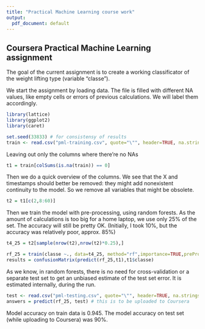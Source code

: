 ```yaml
---
title: "Practical Machine Learning course work"
output:
  pdf_document: default
---
```


## Coursera Practical Machine Learning assignment

The goal of the current assignment is to create a working classificator of the weight lifting type (variable "classe").

We start the assignment by loading data. The file is filled with different NA values, like empty cells or errors of previous calculations. We will label them accordingly. 

```r
library(lattice)
library(ggplot2)
library(caret)
```

```r
set.seed(33833) # for consistensy of results
train <- read.csv("pml-training.csv", quote="\"", header=TRUE, na.strings=c("NA","","#DIV/0!"))
```

Leaving out only the columns where there're no NAs
```r
t1 = train[colSums(is.na(train)) == 0]
```

Then we do a quick overview of the columns. We see that the X and timestamps should better be removed: they might add nonexistent continuity to the model. So we remove all variables that might be obsolete. 

```r
t2 = t1[c(2,8:60)]
```

Then we train the model with pre-processing, using random forests. As the amount of calculations is too big for a home laptop, we use only 25% of the set. The accuracy will still be pretty OK. (Initially, I took 10%, but the accuracy was relatively poor, approx. 85%)

```r
t4_25 = t2[sample(nrow(t2),nrow(t2)*0.25),]
```

```r
rf_25 = train(classe ~., data=t4_25, method="rf",importance=TRUE,preProcess="pca")
results = confusionMatrix(predict(rf_25,t1),t1$classe)
```

As we know, in random forests, there is no need for cross-validation or a separate test set to get an unbiased estimate of the test set error. It is estimated internally, during the run. 

```r
test <- read.csv("pml-testing.csv", quote="\"", header=TRUE, na.strings=c("NA","","#DIV/0!"))
answers = predict(rf_25, test) # this is to be uploaded to Coursera
```

Model accuracy on train data is 0.945. The model accuracy on test set (while uploading to Coursera) was 90%. 